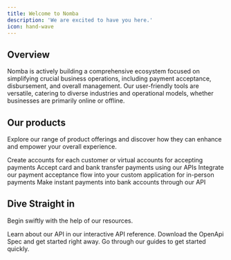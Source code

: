 ```yaml
---
title: Welcome to Nomba
description: 'We are excited to have you here.'
icon: hand-wave
---
```


## Overview

Nomba is actively building a comprehensive ecosystem focused on simplifying crucial business operations, including payment acceptance, disbursement, and overall management. Our user-friendly tools are versatile, catering to diverse industries and operational models, whether businesses are primarily online or offline.

## Our products

Explore our range of product offerings and discover how they can enhance and empower your overall experience.

<CardGroup cols={2}>
  <Card
    title="Accounts"
    icon="building-columns"
    href="/products/accounts/introduction"
  >
    Create accounts for each customer or virtual accounts for accepting payments
  </Card>
  <Card
    title="Checkout"
    icon="money-bill"
    href="/products/checkout/introduction"
  >
    Accept card and bank transfer payments using our APIs
  </Card>
  <Card
    title="Terminals"
    icon="mobile-retro"
    href="/products/terminals/introduction"
  >
    Integrate our payment acceptance flow into your custom application for in-person payments
  </Card>
  <Card
    title="Transfers"
    icon="shuffle"
    href="/products/transfers/introduction"
  >
    Make instant payments into bank accounts through our API 
  </Card>
</CardGroup>

## Dive Straight in

Begin swiftly with the help of our resources.

<CardGroup cols={3}>
  <Card
    title="API Playground"
    icon="circle-play"
    href="https://mintlify.com/docs/settings/global"
  >
    Learn about our API in our interactive API reference.
  </Card>
  <Card
    title="OpenAPI Spec"
    icon="code"
    href="https://mintlify.com/docs/api-playground/openapi"
  >
    Download the OpenApi Spec and get started right away.
  </Card>
  <Card
    title="Get inspired"
    icon="lightbulb-on"
    href="https://mintlify.com/docs/api-playground/openapi"
  >
    Go through our guides to get started quickly.
  </Card>
</CardGroup>
